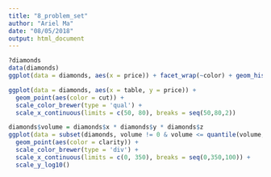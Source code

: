```yaml
---
title: "8_problem_set"
author: "Ariel Ma"
date: "08/05/2018"
output: html_document
---
```


```r
?diamonds
data(diamonds)
ggplot(data = diamonds, aes(x = price)) + facet_wrap(~color) + geom_histogram(aes(fill = cut)) + scale_fill_brewer(palette="Spectral") + scale_x_log10()
```
```r
ggplot(data = diamonds, aes(x = table, y = price)) +
  geom_point(aes(color = cut)) + 
  scale_color_brewer(type = 'qual') +
  scale_x_continuous(limits = c(50, 80), breaks = seq(50,80,2))
```

```r
diamonds$volume = diamonds$x * diamonds$y * diamonds$z
ggplot(data = subset(diamonds, volume != 0 & volume <= quantile(volume, 0.99)), aes(x = volume, y = price)) +
  geom_point(aes(color = clarity)) + 
  scale_color_brewer(type = 'div') +
  scale_x_continuous(limits = c(0, 350), breaks = seq(0,350,100)) +
  scale_y_log10() 

    
```

